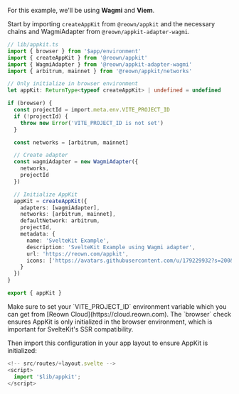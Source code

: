 For this example, we'll be using **Wagmi** and **Viem**.

Start by importing `createAppKit` from `@reown/appkit` and the necessary chains and WagmiAdapter from `@reown/appkit-adapter-wagmi`.

```ts
// lib/appkit.ts
import { browser } from '$app/environment'
import { createAppKit } from '@reown/appkit'
import { WagmiAdapter } from '@reown/appkit-adapter-wagmi'
import { arbitrum, mainnet } from '@reown/appkit/networks'

// Only initialize in browser environment
let appKit: ReturnType<typeof createAppKit> | undefined = undefined

if (browser) {
  const projectId = import.meta.env.VITE_PROJECT_ID
  if (!projectId) {
    throw new Error('VITE_PROJECT_ID is not set')
  }

  const networks = [arbitrum, mainnet]

  // Create adapter
  const wagmiAdapter = new WagmiAdapter({
    networks,
    projectId
  })

  // Initialize AppKit
  appKit = createAppKit({
    adapters: [wagmiAdapter],
    networks: [arbitrum, mainnet],
    defaultNetwork: arbitrum,
    projectId,
    metadata: {
      name: 'SvelteKit Example',
      description: 'SvelteKit Example using Wagmi adapter',
      url: 'https://reown.com/appkit',
      icons: ['https://avatars.githubusercontent.com/u/179229932?s=200&v=4']
    }
  })
}

export { appKit }
```

<Note>
  Make sure to set your `VITE_PROJECT_ID` environment variable which you can get from [Reown Cloud](https://cloud.reown.com).
</Note>

<Note>
  The `browser` check ensures AppKit is only initialized in the browser environment, which is important for SvelteKit's SSR compatibility.
</Note>

Then import this configuration in your app layout to ensure AppKit is initialized:

``` javascript
<!-- src/routes/+layout.svelte -->
<script>
  import '$lib/appkit';
</script>
```
